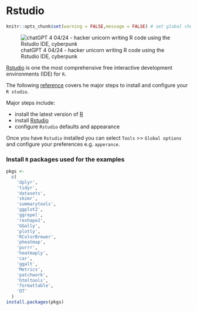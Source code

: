 # Rstudio

```r
knitr::opts_chunk$set(warning = FALSE,message = FALSE) # set global chunk options
```

![chatGPT 4 04/24 - hacker unicorn writing R code using the Rstudio IDE, cyberpunk](imgs/rstudio.png)

[Rstudio](https://posit.co/products/open-source/rstudio/) is one the most comprehensive free interactive development environments (IDE) for `R`.

The following [reference](https://education.rstudio.com/learn/beginner/) covers he major steps to install and configure your `R studio`.

Major steps include:

-   install the latest version of [R](https://cran.r-project.org/)
-   install [Rstudio](https://posit.co/products/open-source/rstudio/)
-   configure `Rstudio` defaults and appearance

Once you have `Rstudio` installed you can select `Tools` \>\> `Global options` and configure your preferences e.g. `apperance`.

### Install `R` packages used for the examples
```r
pkgs <-
  c(
    'dplyr',
    'tidyr',
    'datasets',
    'skimr',
    'summarytools',
    'ggplot2',
    'ggrepel',
    'reshape2',
    'GGally',
    'plotly',
    'RColorBrewer',
    'pheatmap',
    'purrr',
    'heatmaply',
    'car',
    'ggalt',
    'Metrics',
    'patchwork',
    'htmltools',
    'formattable',
    'DT'
  )
install.packages(pkgs)
```
